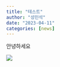```yaml
---
title: "테스트"
author: "성민석"
date: "2023-04-11"
categories: [news]
---
```


안녕하세요 

![](thumbnail.jpg)
